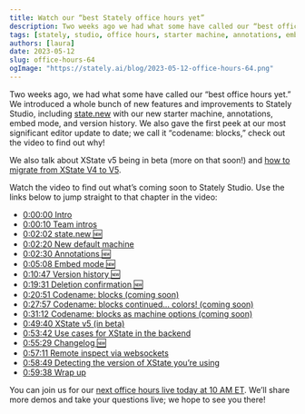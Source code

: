 ```yaml
---
title: Watch our “best Stately office hours yet”
description: Two weeks ago we had what some have called our “best office hours yet.” Watch the video to find out what’s coming soon to Stately Studio.
tags: [stately, studio, office hours, starter machine, annotations, embed mode, version history, blocks, xstate, xstate v5, changelog]
authors: [laura]
date: 2023-05-12
slug: office-hours-64
ogImage: "https://stately.ai/blog/2023-05-12-office-hours-64.png"
---
```


Two weeks ago, we had what some have called our “best office hours yet.” We introduced a whole bunch of new features and improvements to Stately Studio, including [state.new](https://state.new?source=blog) with our new starter machine, annotations, embed mode, and version history. We also gave the first peek at our most significant editor update to date; we call it “codename: blocks,” check out the video to find out why!

<!--truncate-->

We also talk about XState v5 being in beta (more on that soon!) and [how to migrate from XState V4 to V5](https://stately.ai/docs/xstate-v5/migration).

<Youtube id="FY030no59Y4" />

Watch the video to find out what’s coming soon to Stately Studio. Use the links below to jump straight to that chapter in the video:

- [0:00:00 Intro](https://www.youtube.com/watch?v=FY030no59Y4&amp;t=0s)
- [0:00:10 Team intros](https://www.youtube.com/watch?v=FY030no59Y4&amp;t=10s)
- [0:02:02 state.new 🆕](https://www.youtube.com/watch?v=FY030no59Y4&amp;t=122s)
- [0:02:20 New default machine](https://www.youtube.com/watch?v=FY030no59Y4&amp;t=140s)
- [0:02:30 Annotations 🆕](https://www.youtube.com/watch?v=FY030no59Y4&amp;t=150s)
- [0:05:08 Embed mode 🆕](https://www.youtube.com/watch?v=FY030no59Y4&amp;t=308s)
- [0:10:47 Version history 🆕](https://www.youtube.com/watch?v=FY030no59Y4&amp;t=647s)
- [0:19:31 Deletion confirmation 🆕](https://www.youtube.com/watch?v=FY030no59Y4&amp;t=1171s)
- [0:20:51 Codename: blocks (coming soon)](https://www.youtube.com/watch?v=FY030no59Y4&amp;t=1251s)
- [0:27:57 Codename: blocks continued… colors! (coming soon)](https://www.youtube.com/watch?v=FY030no59Y4&amp;t=1677s)
- [0:31:12 Codename: blocks as machine options (coming soon)](https://www.youtube.com/watch?v=FY030no59Y4&amp;t=1872s)
- [0:49:40 XState v5 (in beta)](https://www.youtube.com/watch?v=FY030no59Y4&amp;t=2980s)
- [0:53:42 Use cases for XState in the backend](https://www.youtube.com/watch?v=FY030no59Y4&amp;t=3222s)
- [0:55:29 Changelog 🆕](https://www.youtube.com/watch?v=FY030no59Y4&amp;t=3329s)
- [0:57:11 Remote inspect via websockets](https://www.youtube.com/watch?v=FY030no59Y4&amp;t=3431s)
- [0:58:49 Detecting the version of XState you’re using](https://www.youtube.com/watch?v=FY030no59Y4&amp;t=3529s)
- [0:59:38 Wrap up](https://www.youtube.com/watch?v=FY030no59Y4&amp;t=3578s)

You can join us for our [next office hours live today at 10 AM ET](https://www.youtube.com/watch?v=fPrZ19EKlJU). We’ll share more demos and take your questions live; we hope to see you there!